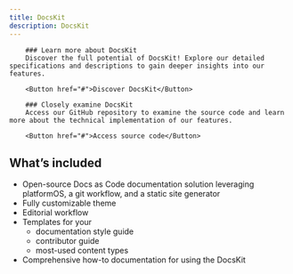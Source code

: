 ```yaml
---
title: DocsKit
description: DocsKit
---
```



<Hero />

<Grid>
  <Card variant="gradient" hoverable shadow bgImage={bgImage1}>

        ### Learn more about DocsKit 
        Discover the full potential of DocsKit! Explore our detailed specifications and descriptions to gain deeper insights into our features.
        
        <Button href="#">Discover DocsKit</Button>
  </Card>
  <Card variant="highlighted" hoverable shadow bgImage={bgImage2}>

        ### Closely examine DocsKit
        Access our GitHub repository to examine the source code and learn more about the technical implementation of our features. 

        <Button href="#">Access source code</Button>
  </Card>
</Grid>

## What’s included

* Open-source Docs as Code documentation solution leveraging platformOS, a git workflow, and a static site generator
* Fully customizable theme 
* Editorial workflow 
* Templates for your 
  * documentation style guide
  * contributor guide
  * most-used content types 
* Comprehensive how-to documentation for using the DocsKit

